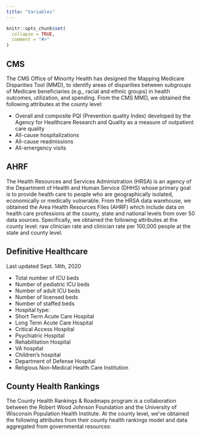 ```yaml
---
title: "Variables"
---
```


```r
knitr::opts_chunk$set(
  collapse = TRUE,
  comment = "#>"
)
```

## CMS

The CMS Office of Minority Health has designed the Mapping Medicare Disparities Tool (MMD), to identify areas of disparities between subgroups of Medicare beneficiaries (e.g., racial and ethnic groups) in health outcomes, utilization, and spending. From the CMS MMD, we obtained the following attributes at the county level: 

-	Overall and composite PQI (Prevention quality Index) developed by the Agency for Healthcare Research and Quality as a measure of outpatient care quality
-	All-cause hospitalizations
-	All-cause readmissions
-	All-emergency visits


## AHRF

The Health Resources and Services Administration (HRSA) is an agency of the Department of Health and Human Service (DHHS) whose primary goal is to provide health care to people who are geographically isolated, economically or medically vulnerable. From the HRSA data warehouse, we obtained the Area Health Resources Files (AHRF) which include data on health care professions at the county, state and national levels from over 50 data sources. Specifically, we obtained the following attributes at the county level: raw clinician rate and clinician rate per 100,000 people at the state and county level.

## Definitive Healthcare

Last updated Sept. 14th, 2020 

-	Total number of ICU beds
-	Number of pediatric ICU beds
-	Number of adult ICU beds 
-	Number of licensed beds 
-	Number of staffed beds 
-	Hospital type:
  - Short Term Acute Care Hospital
  - Long Term Acute Care Hospital
  - Critical Access Hospital
  - Psychiatric Hospital
  - Rehabilitation Hospital
  - VA hospital
  - Children’s hospital
  - Department of Defense Hospital
  - Religious Non-Medical Health Care Institution

##  County Health Rankings

The County Health Rankings & Roadmaps program is a collaboration between the Robert Wood Johnson Foundation and the University of Wisconsin Population Health Institute. At the county level, we’ve obtained the following attributes from their county health rankings model and data aggregated from governmental resources: 

